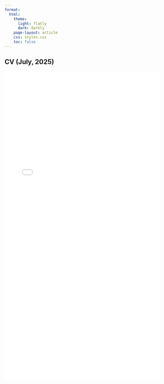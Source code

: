 ```yaml
---
format:
  html:
    theme:
      light: flatly
      dark: darkly
    page-layout: article
    css: styles.css
    toc: false
---
```


::: page-header
# CV (July, 2025)
:::

![](docs/CV_Bhattacharyya.pdf){width="100%" height="1000px"}
